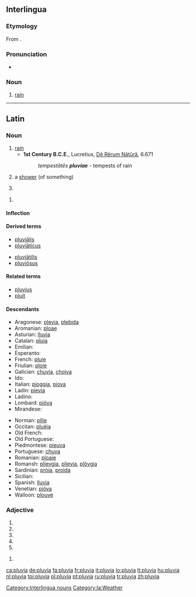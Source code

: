==Interlingua==

===Etymology===
From {{etyl|la|ia}} {{term|pluvia||rain|lang=la}}.

===Pronunciation===
* {{IPA|/ˈpluvja/|lang=ia}}

===Noun===
{{ia-noun|s}}

# [[rain]]

[[Category:Interlingua nouns]]

----

==Latin==

===Noun===
{{la-noun|pluvia|pluviae|pluviae|f|first}}

# [[rain]]
#* '''1st Century B.C.E.''', Lucretius, [[w:On the Nature of Things|Dē Rērum Nātūrā]], 6.671
#*: ''tempestātēs '''pluviae''''' - tempests of rain
# {{italbrac|later}} a [[shower]] (of something)
# {{inflection of|pluvia||voc|s|lang=la}}

{{la-noun-form|pluviā}}

# {{inflection of|pluvia||abl|s|lang=la}}

====Inflection====
{{la-decl-1st|pluvi}}

====Derived terms====
{{top2}}
* [[pluvialis|pluviālis]]
* [[pluviaticus|pluviāticus]]
{{mid2}}
* [[pluviatilis|pluviātilis]]
* [[pluviosus|pluviōsus]]
{{bottom}}

====Related terms====
* [[pluvius]]
* [[pluit]]

====Descendants====
{{top2}}
* Aragonese: [[plevia]], [[plebida]]
* Aromanian: [[ploae]]
* Asturian: [[lluvia]]
* Catalan: [[pluja]]
* Emilian: {{l|egl|piôva}}
* Esperanto: {{l|eo|pluvo}}
* French: [[pluie]]
* Friulian: [[ploie]]
* Galician: [[chuvia]], [[choiva]]
* Ido: {{l|io|pluvo}}
* Italian: [[pioggia]], [[piova]]
* Ladin: [[pievia]]
* Ladino: {{l|lad|luvya}}
* Lombard: [[piöva]]
* Mirandese: {{l|mwl|chuba}}
{{mid2}}
* Norman: [[pllie]]
* Occitan: [[pluèja]]
* Old French: {{l|fro|pluie}}
* Old Portuguese: {{l|roa-ptg|chuvia}}
* Piedmontese: [[pieuva]]
* Portuguese: [[chuva]]
* Romanian: [[ploaie]]
* Romansh: [[plievgia]], [[plievia]], [[plövgia]]
* Sardinian: [[pròia]], [[proìda]]
* Sicilian: {{l|scn|chiuviuta}} 
* Spanish: [[lluvia]]
* Venetian: [[pióva]]
* Walloon: [[plouve]]
{{bottom}}

===Adjective===
{{la-adj-form|pluvia}}

# {{inflection of|pluvius||f|nom|s|lang=la}}
# {{inflection of|pluvius||f|voc|s|lang=la}}
# {{inflection of|pluvius||n|nom|p|lang=la}}
# {{inflection of|pluvius||n|acc|p|lang=la}}
# {{inflection of|pluvius||n|voc|p|lang=la}}

{{la-adj-form|pluviā}}

# {{inflection of|pluvius||f|abl|s|lang=la}}

[[Category:la:Weather]]

[[ca:pluvia]]
[[de:pluvia]]
[[fa:pluvia]]
[[fr:pluvia]]
[[it:pluvia]]
[[lo:pluvia]]
[[lt:pluvia]]
[[hu:pluvia]]
[[nl:pluvia]]
[[tpi:pluvia]]
[[pl:pluvia]]
[[pt:pluvia]]
[[ru:pluvia]]
[[tr:pluvia]]
[[zh:pluvia]]